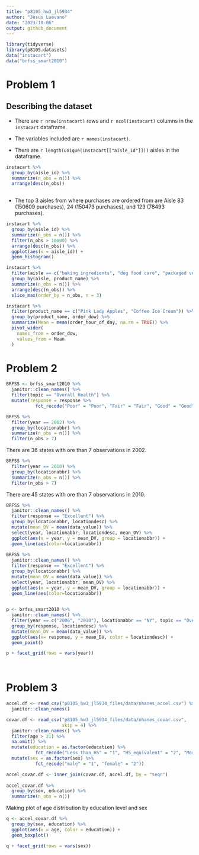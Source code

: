 ```yaml
---
title: "p8105_hw3_jl5934"
author: "Jesus Luevano"
date: "2023-10-06"
output: github_document
---
```


```r
library(tidyverse)
library(p8105.datasets)
data("instacart")
data("brfss_smart2010")
```

# Problem 1

## Describing the dataset

* There are `r nrow(instacart)` rows and `r ncol(instacart)` columns in the `instacart` dataframe.

* The variables included are `r names(instacart)`.  


* There are `r length(unique(instacart[["aisle_id"]]))` aisles in the dataframe. 

```r
instacart %>%
  group_by(aisle_id) %>%
  summarize(n_obs = n()) %>%
  arrange(desc(n_obs))
  
```
 
 * The top 3 aisles from where purchases are ordered from are Aisle 83 (150609 purchases), 24 (150473 purchases), and 123 (78493 purchases).
 
```r
instacart %>%
  group_by(aisle_id) %>%
  summarize(n_obs = n()) %>%
  filter(n_obs > 10000) %>%
  arrange(desc(n_obs)) %>%
  ggplot(aes(x = aisle_id)) +
  geom_histogram()
```
 
```r
instacart %>%
  filter(aisle == c("baking ingredients", "dog food care", "packaged vegetables fruits")) %>%
  group_by(aisle, product_name) %>%
  summarize(n_obs = n()) %>%
  arrange(desc(n_obs)) %>%
  slice_max(order_by = n_obs, n = 3)
```
 
```r
instacart %>%
  filter(product_name == c("Pink Lady Apples", "Coffee Ice Cream")) %>%
  group_by(product_name, order_dow) %>%
  summarize(Mean = mean(order_hour_of_day, na.rm = TRUE)) %>%
  pivot_wider(
    names_from = order_dow,
    values_from = Mean
  )
```
 
 
# Problem 2

```r
BRFSS <- brfss_smart2010 %>%
  janitor::clean_names() %>%
  filter(topic == "Overall Health") %>%
  mutate(response = response %>%
           fct_recode("Poor" = "Poor", "Fair" = "Fair", "Good" = "Good", "Very good" = "Very good", "Excellent" = "Excellent")) 
```

```r
BRFSS %>%
  filter(year == 2002) %>%
  group_by(locationabbr) %>%
  summarize(n_obs = n()) %>%
  filter(n_obs > 7)
```

There are 36 states with ore than 7 observations in 2002.

```r
BRFSS %>%
  filter(year == 2010) %>%
  group_by(locationabbr) %>%
  summarize(n_obs = n()) %>%
  filter(n_obs > 7)
```

There are 45 states with ore than 7 observations in 2010.

```r
BRFSS %>%
  janitor::clean_names() %>%
  filter(response == "Excellent") %>%
  group_by(locationabbr, locationdesc) %>%
  mutate(mean_DV = mean(data_value)) %>%
  select(year, locationabbr, locationdesc, mean_DV) %>%
  ggplot(aes(x = year, y = mean_DV, group = locationabbr)) + 
  geom_line(aes(color=locationabbr))
  
BRFSS %>%
  janitor::clean_names() %>%
  filter(response == "Excellent") %>%
  group_by(locationabbr) %>%
  mutate(mean_DV = mean(data_value)) %>%
  select(year, locationabbr, mean_DV) %>%
  ggplot(aes(x = year, y = mean_DV, group = locationabbr)) + 
  geom_line(aes(color=locationabbr))
  
```

```r
p <- brfss_smart2010 %>%
  janitor::clean_names() %>%
  filter(year == c("2006", "2010"), locationabbr == "NY", topic == "Overall Health") %>%
  group_by(response, locationdesc) %>%
  mutate(mean_DV = mean(data_value)) %>%
  ggplot(aes(x= response, y = mean_DV, color = locationdesc)) + 
  geom_point() 

p + facet_grid(rows = vars(year))

    
```


# Problem 3

```r
accel.df <- read_csv("p8105_hw3_jl5934_files/data/nhanes_accel.csv") %>%
  janitor::clean_names()

covar.df <- read_csv("p8105_hw3_jl5934_files/data/nhanes_covar.csv",
                     skip = 4) %>%
  janitor::clean_names() %>%
  filter(age > 21) %>%
  na.omit() %>%
  mutate(education = as.factor(education) %>%
           fct_recode("Less_than_HS" = "1", "HS_equivalent" = "2", "More_than_HS" = "3")) %>%
  mutate(sex = as.factor(sex) %>% 
           fct_recode("male" = "1", "female" = "2"))

accel_covar.df <- inner_join(covar.df, accel.df, by = "seqn")
  
accel_covar.df %>%
  group_by(sex, education) %>%
  summarize(n_obs = n())

```


Making plot of age distribution by education level and sex

```r
q <- accel_covar.df %>%
  group_by(sex, education) %>%
  ggplot(aes(x = age, color = education)) +
  geom_boxplot()

q + facet_grid(rows = vars(sex))
```


